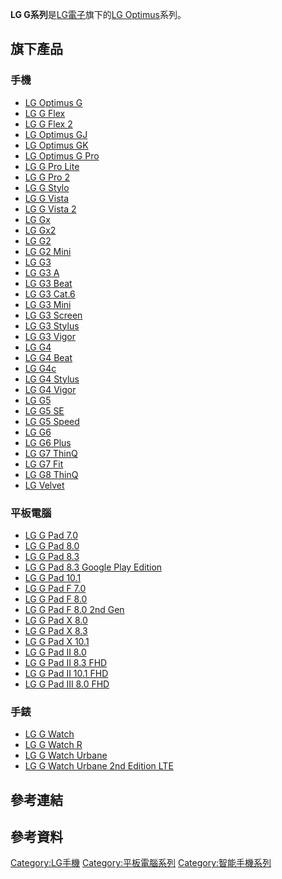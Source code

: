 {{Infobox information appliance
| name         = LG G系列
| title = 
| aka = 
| logo = [[File:LG_logo_(2015).svg|100px]]
| image = [[File:LG_G5.jpg|200px]]
| caption = LG G5
| developer = 
| manufacturer = [[LG電子|LG電子]]
| family = [[LG_Optimus|LG Optimus]]
| type = [[智慧型手機|智能手機]]、[[平板電腦|平板電腦]]、[[配件|配件]]、[[可穿戴式電腦|可穿戴式智能產品]]
| generation = 
| releasedate = 
| lifespan = 
| price = 
| discontinued = 
| unitssold = 
| unitsshipped = 
| media = 
| os = [[Android|Android]]
| power = 
| soc = 
| cpu = 
| memory = 
| storage = 
| memory card =
| display = 
| graphics = 
| sound = 
| input = 
| camera = 
| controllers = 
| touchpad = 
| connectivity = 
| platform = 
| service = 
| dimensions = 
| weight = 
| topgame = 
| compatibility = 
| predecessor = 
| successor = 
| related = 
| website = 
}}

'''LG G系列'''是[[LG電子|LG電子]]旗下的[[LG_Optimus|LG Optimus]]系列。

== 旗下產品 ==
=== 手機 ===
* [[LG_Optimus_G|LG Optimus G]]
* [[LG_G_Flex|LG G Flex]]
* [[LG_G_Flex_2|LG G Flex 2]]
* [[LG_Optimus_GJ|LG Optimus GJ]]
* [[LG_Optimus_GK|LG Optimus GK]]
* [[LG_Optimus_G_Pro|LG Optimus G Pro]]
* [[LG_G_Pro_Lite|LG G Pro Lite]]
* [[LG_G_Pro_2|LG G Pro 2]]
* [[LG_G_Stylo|LG G Stylo]]
* [[LG_G_Vista|LG G Vista]]
* [[LG_G_Vista_2|LG G Vista 2]]
* [[LG_Gx|LG Gx]]
* [[LG_Gx2|LG Gx2]]
* [[LG_G2|LG G2]]
* [[LG_G2_Mini|LG G2 Mini]]
* [[LG_G3|LG G3]]
* [[LG_G3_A|LG G3 A]]
* [[LG_G3_Beat|LG G3 Beat]]
* [[LG_G3_Cat.6|LG G3 Cat.6]]
* [[LG_G3_Mini|LG G3 Mini]]
* [[LG_G3_Screen|LG G3 Screen]]
* [[LG_G3_Stylus|LG G3 Stylus]]
* [[LG_G3_Vigor|LG G3 Vigor]]
* [[LG_G4|LG G4]]
* [[LG_G4_Beat|LG G4 Beat]]
* [[LG_G4c|LG G4c]]
* [[LG_G4_Stylus|LG G4 Stylus]]
* [[LG_G4_Vigor|LG G4 Vigor]]
* [[LG_G5|LG G5]]
* [[LG_G5_SE|LG G5 SE]]
* [[LG_G5_Speed|LG G5 Speed]]
* [[LG_G6|LG G6]]
* [[LG_G6_Plus|LG G6 Plus]]
* [[LG_G7_ThinQ|LG G7 ThinQ]]
* [[LG_G7_Fit|LG G7 Fit]]
*[[LG_G8_ThinQ|LG G8 ThinQ]]
*[[LG_Velvet|LG Velvet]]

=== 平板電腦 ===
* [[LG_G_Pad_7.0|LG G Pad 7.0]]
* [[LG_G_Pad_8.0|LG G Pad 8.0]]
* [[LG_G_Pad_8.3|LG G Pad 8.3]]
* [[LG_G_Pad_8.3_Google_Play_Edition|LG G Pad 8.3 Google Play Edition]]
* [[LG_G_Pad_10.1|LG G Pad 10.1]]
* [[LG_G_Pad_F_7.0|LG G Pad F 7.0]]
* [[LG_G_Pad_F_8.0|LG G Pad F 8.0]]
* [[LG_G_Pad_F_8.0_2nd_Gen|LG G Pad F 8.0 2nd Gen]]
* [[LG_G_Pad_X_8.0|LG G Pad X 8.0]]
* [[LG_G_Pad_X_8.3|LG G Pad X 8.3]]
* [[LG_G_Pad_X_10.1|LG G Pad X 10.1]]
* [[LG_G_Pad_II_8.0|LG G Pad II 8.0]]
* [[LG_G_Pad_II_8.3_FHD|LG G Pad II 8.3 FHD]]
* [[LG_G_Pad_II_10.1_FHD|LG G Pad II 10.1 FHD]]
* [[LG_G_Pad_III_8.0_FHD|LG G Pad III 8.0 FHD]]

=== 手錶 ===
* [[LG_G_Watch|LG G Watch]]
* [[LG_G_Watch_R|LG G Watch R]]
*[[LG_G_Watch_Urbane|LG G Watch Urbane]]
*[[LG_G_Watch_Urbane_2nd_Edition_LTE|LG G Watch Urbane 2nd Edition LTE]]

== 參考連結 ==

== 參考資料 ==
{{Reflist}}

{{LG phones}}
[[Category:LG手機|Category:LG手機]]
[[Category:平板電腦系列|Category:平板電腦系列]]
[[Category:智能手機系列|Category:智能手機系列]]